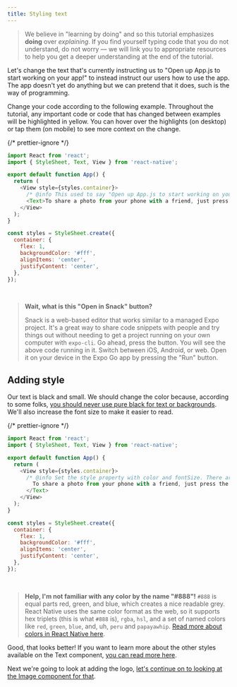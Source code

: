 ```yaml
---
title: Styling text
---
```



> We believe in "learning by doing" and so this tutorial emphasizes **doing** over _explaining_. If you find yourself typing code that you do not understand, do not worry &mdash; we will link you to appropriate resources to help you get a deeper understanding at the end of the tutorial.

Let's change the text that's currently instructing us to "Open up App.js to start working on your app!" to instead instruct our users how to use the app. The app doesn't yet do anything but we can pretend that it does, such is the way of programming.

Change your code according to the following example. Throughout the tutorial, any important code or code that has changed between examples will be <Highlight>highlighted in yellow</Highlight>. You can hover over the highlights (on desktop) or tap them (on mobile) to see more context on the change.

<SnackInline label="Updated text">

{/* prettier-ignore */}
```js
import React from 'react';
import { StyleSheet, Text, View } from 'react-native';

export default function App() {
  return (
    <View style={styles.container}>
      /* @info This used to say "Open up App.js to start working on your app!" and now it is slightly more useful. */
      <Text>To share a photo from your phone with a friend, just press the button below!</Text>/* @end */    
    </View>
  );
}

const styles = StyleSheet.create({
  container: {
    flex: 1,
    backgroundColor: '#fff',
    alignItems: 'center',
    justifyContent: 'center',
  },
});
```

</SnackInline>

<br />

> **Wait, what is this "Open in Snack" button?**
>
> Snack is a web-based editor that works similar to a managed Expo project. It's a great way to share code snippets with people and try things out without needing to get a project running on your own computer with `expo-cli`. Go ahead, press the button. You will see the above code running in it. Switch between iOS, Android, or web. Open it on your device in the Expo Go app by pressing the "Run" button.

## Adding style

Our text is black and small. We should change the color because, according to some folks, [you should never use pure black for text or backgrounds](https://uxmovement.com/content/why-you-should-never-use-pure-black-for-text-or-backgrounds/). We'll also increase the font size to make it easier to read.

<SnackInline label="Styled text">

{/* prettier-ignore */}
```js
import React from 'react';
import { StyleSheet, Text, View } from 'react-native';

export default function App() {
  return (
    <View style={styles.container}>
      /* @info Set the style property with color and fontSize. There are many other styles available! Look at them in the <a href="https://reactnative.dev/docs/text#style" target="_blank">React Native Text API reference</a> sometime after you're done with this tutorial. */<Text style={{ color: '#888', fontSize: 18 }}> /* @end */ 
        To share a photo from your phone with a friend, just press the button below!
      </Text>
    </View>
  );
}

const styles = StyleSheet.create({
  container: {
    flex: 1,
    backgroundColor: '#fff',
    alignItems: 'center',
    justifyContent: 'center',
  },
});
```

</SnackInline>

<br />

> **Help, I'm not familiar with any color by the name "#888"!** `#888` is equal parts red, green, and blue, which creates a nice readable grey. React Native uses the same color format as the web, so it supports hex triplets (this is what `#888` is), `rgba`, `hsl`, and a set of named colors like `red`, `green`, `blue`, and, uh, `peru` and `papayawhip`. [Read more about colors in React Native here](https://reactnative.dev/docs/colors).

Good, that looks better! If you want to learn more about the other styles available on the Text component, [you can read more here](https://reactnative.dev/docs/text#style).

Next we're going to look at adding the logo, [let's continue on to looking at the Image component for that](/tutorial/image).
